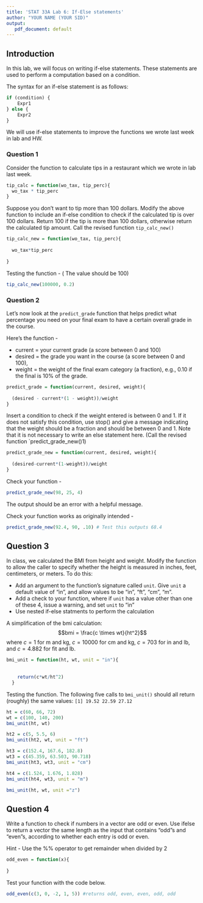 ```yaml
---
title: 'STAT 33A Lab 6: If-Else statements'
author: "YOUR NAME (YOUR SID)"
output:
   pdf_document: default
---
```


## Introduction

In this lab, we will focus on writing if-else statements. These statements are used to perform a computation based on a condition. 
  
The syntax for an if-else statement is as follows:
  
```r
if (condition) {
    Expr1 
} else {
    Expr2
}
```

We will use if-else statements to improve the functions we wrote last week in lab and HW.
  
  
### Question 1

Consider the function to calculate tips in a restaurant which we wrote in lab last week.
```r
tip_calc = function(wo_tax, tip_perc){
  wo_tax * tip_perc
}
```

Suppose you don't want to tip more than 100 dollars. Modify the above function to include an if-else condition to check if the calculated tip is over 100 dollars. Return 100 if the tip is more than 100 dollars, otherwise return the calculated tip amount. Call the revised function `tip_calc_new()`
```r
tip_calc_new = function(wo_tax, tip_perc){
  
  wo_tax*tip_perc
 
}
```

Testing the function - ( The value should be 100)
```r
tip_calc_new(100000, 0.2)
```


### Question 2

Let's now look at the `predict_grade` function that helps predict what percentage you need on your final exam to have a certain overall grade in the course.
 
Here's the function -

+ current = your current grade (a score between 0 and 100)
+ desired = the grade you want in the course (a score between 0 and 100),
+ weight = the weight of the final exam category (a fraction), e.g., 0.10 if the final is 10% of the grade.

```r
predict_grade = function(current, desired, weight){
  
  (desired - current*(1 - weight))/weight
}

```

Insert a condition to check if the weight entered is between 0 and 1. If it does not satisfy this condition, use stop() and give a message indicating that the weight should be a fraction and should be between 0 and 1. Note that it
is not necessary to write an else statement here. (Call the revised function `predict_grade_new()1)
```r
predict_grade_new = function(current, desired, weight){
  
  (desired-current*(1-weight))/weight
}

```

Check your function -
```r
predict_grade_new(98, 25, 4)
```
The output should be an error with a helpful message.

Check your function works as originally intended -
```r
predict_grade_new(92.4, 90, .10) # Test this outputs 68.4
```

 
## Question 3

In class, we calculated the BMI from height and weight. Modify the function to allow the caller to specify whether the height is measured in inches, feet, centimeters, or meters. To do this:

+ Add an argument to the function's signature called `unit`. Give `unit` a default value of "in", and allow values to be "in", "ft", "cm", "m".
+ Add a check to your function, where if `unit` has a value other than one of these 4, issue a warning, and set `unit` to "in"
+ Use nested if-else statments to perform the calculation

A simplification of the bmi calculation:
$$bmi = \frac{c \times wt}{ht^2}$$
where $c = 1$ for m and kg, $c = 10000$ for cm and kg,
$c = 703$ for in and lb, and $c = 4.882$ for fit and lb.

```r
bmi_unit = function(ht, wt, unit = "in"){
  
  
    return(c*wt/ht^2)
  }
```

Testing the function. 
The following five calls to `bmi_unit()` should all return (roughly)
the same values: `[1] 19.52 22.59 27.12`
```r
ht = c(60, 66, 72)
wt = c(100, 140, 200)
bmi_unit(ht, wt)

ht2 = c(5, 5.5, 6)
bmi_unit(ht2, wt, unit = "ft")

ht3 = c(152.4, 167.6, 182.8)
wt3 = c(45.359, 63.503, 90.718)
bmi_unit(ht3, wt3, unit = "cm")

ht4 = c(1.524, 1.676, 1.828)
bmi_unit(ht4, wt3, unit = "m")

bmi_unit(ht, wt, unit ="z")
```
 
## Question 4
 
Write a function to check if numbers in a vector are odd or even.
Use ifelse to return a vector the same length as the input that
contains "odd"s and "even"s, according to whether each entry is odd or even.

Hint - Use the %% operator to get remainder when divided by 2
```r
odd_even = function(x){
  
}
``` 

Test your function with the code below.
```r
odd_even(c(3, 0, -2, 1, 5)) #returns odd, even, even, odd, odd
```
 
 
 